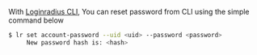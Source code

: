 With [Loginradius CLI](https://github.com/LoginRadius/lr-cli/), You can reset password from CLI using the simple command below

   ```sh
   $ lr set account-password --uid <uid> --password <password>
		New password hash is: <hash>
   ```